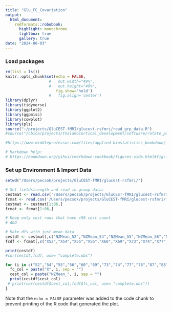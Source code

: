 ```yaml
---
title: "Glu_FC_Covariation"
output: 
  html_document:
    rmdformats::robobook:
      highlight: monochrome
      lightbox: true
      gallery: true
date: "2024-06-03"
---
```


### Load packages 
```r
rm(list = ls())
knitr::opts_chunk$set(echo = FALSE,
                   #   out.width="49%",
                   #   out.height="49%",
                      fig.show='hold')
                   #   fig.align='center')
library(dplyr)
library(tidyverse)
library(ggplot2)
library(ggpmisc)
library(cowplot)
library(pls)
source("~/projects/GluCEST-fMRI/glucest-rsfmri/read_grp_data.R")
#source("/cbica/projects/thalamocortical_development/software/rotate_parcellation/R/perm.sphere.p.R") This package is used for parcel-based spin testing.

#https://www.middleprofessor.com/files/applied-biostatistics_bookdown/_book/adding-covariates-to-a-linear-model

# Markdown help:
# https://bookdown.org/yihui/rmarkdown-cookbook/figures-side.html#fig:figures-side
```

### Set up Environment & Import Data
```r
setwd("/Users/pecsok/projects/GluCEST-fMRI/glucest-rsfmri/")

# Set fieldstrength and read in group data:
cestmat <- read.csv('/Users/pecsok/projects/GluCEST-fMRI/glucest-rsfmri/fmri_pipeline/cest_parcelmat_3T.csv')
fcmat <- read.csv('/Users/pecsok/projects/GluCEST-fMRI/glucest-rsfmri/fmri_pipeline/fc_parcelmat_3T.csv')
cestmat <- cestmat[1:86,]
fcmat <- fcmat[1:86,]
```

```r
# Keep only cest rows that have >50 cest count
# ADD 

# Make dfs with just mean data 
cestdf <- cestmat[,c("NZMean_52","NZMean_54","NZMean_55","NZMean_56","NZMean_60","NZMean_69","NZMean_73","NZMean_74","NZMean_77","NZMean_78","NZMean_87","NZMean_88","NZMean_91","NZMean_92","NZMean_93","NZMean_96")]
fcdf <- fcmat[,c("X52","X54","X55","X56","X60","X69","X73","X74","X77","X78","X87","X88","X91","X92","X93","X96")]

print(cestdf)
#cor(cestdf,fcdf, use= "complete.obs")

for (i in c("52","54","55","56","60","69","73","74","77","78","87","88","91","92","93","96")) {
  fc_col = paste("X", i, sep = "")
  cest_col = paste("NZMean_", i, sep = "")
  print(cestdf$cest_col)
 # print(cor(cestdf$cest_col,fcdf$fc_col, use= "complete.obs"))
}
```


Note that the `echo = FALSE` parameter was added to the code chunk to prevent printing of the R code that generated the plot.
